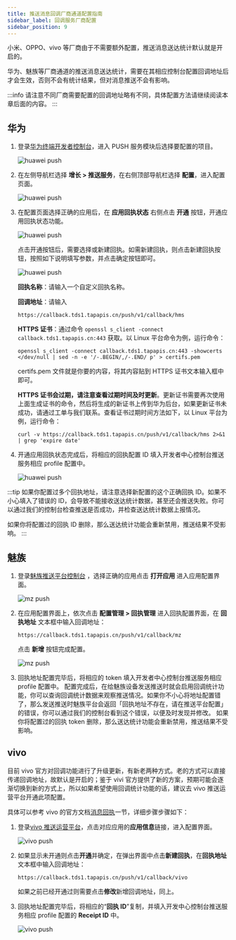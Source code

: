 ```yaml
---
title: 推送消息回调厂商通道配置指南
sidebar_label: 回调服务厂商配置
sidebar_position: 9
---
```


小米、OPPO、vivo 等厂商由于不需要额外配置，推送消息送达统计默认就是开启的。

华为、魅族等厂商通道的推送消息送达统计，需要在其相应控制台配置回调地址后才会生效，否则不会有统计结果，但对消息推送不会有影响。

:::info
请注意不同厂商需要配置的回调地址略有不同，具体配置方法请继续阅读本章后面的内容。
:::

## 华为

1. 登录[华为终端开发者控制台](https://developer.huawei.com/consumer/cn/console)，进入 PUSH 服务模块后选择要配置的项目。

    ![huawei push](/img/push/hms1.png)

2. 在左侧导航栏选择 **增长 > 推送服务**，在右侧顶部导航栏选择 **配置**，进入配置页面。

    ![huawei push](/img/push/hms2.png)

3. 在配置页面选择正确的应用后，在 **应用回执状态** 右侧点击 **开通** 按钮，开通应用回执状态功能。

    ![huawei push](/img/push/hms3.png)

    点击开通按钮后，需要选择或新建回执。如需新建回执，则点击新建回执按钮，按照如下说明填写参数，并点击确定按钮即可。

    ![huawei push](/img/push/hms4.png)

    **回执名称**：请输入一个自定义回执名称。

    **回调地址**：请输入

    ```
    https://callback.tds1.tapapis.cn/push/v1/callback/hms
    ```

    **HTTPS 证书**：通过命令 `openssl s_client -connect callback.tds1.tapapis.cn:443` 获取。以 Linux 平台命令为例，运行命令：

    ```
    openssl s_client -connect callback.tds1.tapapis.cn:443 -showcerts </dev/null | sed -n -e '/-.BEGIN/,/-.END/ p' > certifs.pem
    ```

    certifs.pem 文件就是你要的内容，将其内容贴到 HTTPS 证书文本输入框中即可。

    **HTTPS 证书会过期，请注意查看过期时间及时更新**。更新证书需要再次使用上面生成证书的命令，然后将生成的新证书上传到华为后台，如果更新证书未成功，请通过工单与我们联系。查看证书过期时间方法如下，以 Linux 平台为例，运行命令：

    ```
    curl -v https://callback.tds1.tapapis.cn/push/v1/callback/hms 2>&1 | grep 'expire date'
    ```

4. 开通应用回执状态完成后，将相应的回执配置 ID 填入开发者中心控制台推送服务相应 profile 配置中。

    ![huawei push](/img/push/hms5.png)

:::tip
如果你配置过多个回执地址，请注意选择新配置的这个正确回执 ID。如果不小心填入了错误的 ID，会导致不能接收送达统计数据，甚至还会推送失败。你可以通过我们的控制台检查推送是否成功，并检查送达统计数据上报情况。

如果你将配置过的回执 ID 删除，那么送达统计功能会重新禁用，推送结果不受影响。
:::

## 魅族

1. 登录[魅族推送平台控制台](http://push.meizu.com/) ，选择正确的应用点击 **打开应用** 进入应用配置界面。

    ![mz push](/img/push/mz1.png)

2. 在应用配置界面上，依次点击 **配置管理 > 回执管理** 进入回执配置界面，在 **回执地址** 文本框中输入回调地址：

    ```
    https://callback.tds1.tapapis.cn/push/v1/callback/mz
    ```

    点击 **新增** 按钮完成配置。

    ![mz push](/img/push/mz2.png)

3.  回执地址配置完毕后，将相应的 token 填入开发者中心控制台推送服务相应 profile 配置中。
    配置完成后，在给魅族设备发送推送时就会启用回调统计功能，你可以查询回调统计数据来观察推送情况。如果你不小心将地址配置错了，那么发送推送时魅族平台会返回「回执地址不存在，请在推送平台配置」的错误，你可以通过我们的控制台看到这个错误，以便及时发现并修改。
    如果你将配置过的回执 token 删除，那么送达统计功能会重新禁用，推送结果不受影响。

## vivo

目前 vivo 官方对回调功能进行了升级更新，有新老两种方式。老的方式可以直接传递回调地址，故默认是开启的；鉴于 vivi 官方提供了新的方案，预期可能会逐渐切换到新的方式上，所以如果希望使用回调统计功能的话，建议去 vivo 推送运营平台开通此项配置。

具体可以参考 vivo 的官方文档[消息回执](https://dev.vivo.com.cn/documentCenter/doc/681)一节，详细步骤步骤如下：

1. 登录[vivo 推送运营平台](https://vpush.vivo.com.cn/)，点击对应应用的**应用信息**链接，进入配置界面。

    ![vivo push](https://capacity-files.lcfile.com/bq9CsCtCCCgg5lrP3FXludqG2SrptQVq/vivo-lean-cn.png)

2. 如果显示未开通则点击**开通**并确定，在弹出界面中点击**新建回执**，在**回执地址**文本框中输入回调地址：

    ```
    https://callback.tds1.tapapis.cn/push/v1/callback/vivo
    ```

   如果之前已经开通过则需要点击**修改**新增回调地址，同上。

3. 回执地址配置完毕后，将相应的“**回执 ID**”复制，并填入开发中心控制台推送服务相应 profile 配置的 **Receipt ID** 中。

    ![vivo push](https://capacity-files.lcfile.com/YbNolUGh14fF94WzPwHfu7iyOUMup6Wm/vivo-lean-callback-id.png)
